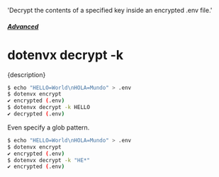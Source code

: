   'Decrypt the contents of a specified key inside an encrypted .env file.'

##### [Advanced](/docs/advanced)
# dotenvx decrypt -k

<p className="lead">{description}</p>

```sh
$ echo "HELLO=World\nHOLA=Mundo" > .env
$ dotenvx encrypt
✔ encrypted (.env)
$ dotenvx decrypt -k HELLO
✔ decrypted (.env)
```

Even specify a glob pattern.

```sh
$ echo "HELLO=World\nHOLA=Mundo" > .env
$ dotenvx encrypt
✔ encrypted (.env)
$ dotenvx decrypt -k "HE*"
✔ encrypted (.env)
```
